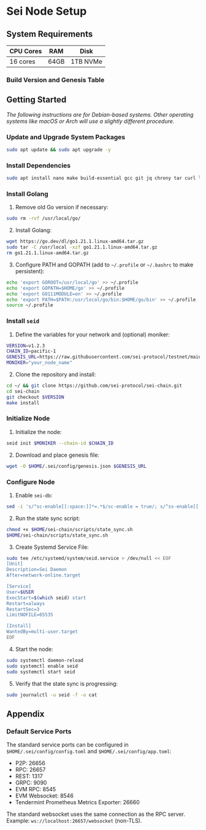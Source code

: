 
# Sei Node Setup

## System Requirements

| CPU Cores | RAM  | Disk     |
| --------- | ---- | -------- |
| 16 cores  | 64GB | 1TB NVMe |

### Build Version and Genesis Table

<VersionTable />

## Getting Started

_The following instructions are for Debian-based systems. Other operating systems like macOS or Arch will use a slightly different procedure._

### Update and Upgrade System Packages

```bash
sudo apt update && sudo apt upgrade -y
```

### Install Dependencies

```bash
sudo apt install nano make build-essential gcc git jq chrony tar curl lz4 wget -y
```

### Install Golang

1. Remove old Go version if necessary:

```bash
sudo rm -rvf /usr/local/go/
```

2. Install Golang:

```bash
wget https://go.dev/dl/go1.21.1.linux-amd64.tar.gz
sudo tar -C /usr/local -xzf go1.21.1.linux-amd64.tar.gz
rm go1.21.1.linux-amd64.tar.gz
```

3. Configure PATH and GOPATH (add to `~/.profile` or `~/.bashrc` to make persistent):

```bash
echo 'export GOROOT=/usr/local/go' >> ~/.profile
echo 'export GOPATH=$HOME/go' >> ~/.profile
echo 'export GO111MODULE=on' >> ~/.profile
echo 'export PATH=$PATH:/usr/local/go/bin:$HOME/go/bin' >> ~/.profile
source ~/.profile
```

### Install `seid`

1. Define the variables for your network and (optional) moniker:

```bash
VERSION=v1.2.3
CHAIN_ID=pacific-1
GENESIS_URL=https://raw.githubusercontent.com/sei-protocol/testnet/main/pacific-1/genesis.json
MONIKER="your_node_name"
```

2. Clone the repository and install:

```bash
cd ~/ && git clone https://github.com/sei-protocol/sei-chain.git
cd sei-chain
git checkout $VERSION
make install
```

### Initialize Node

1. Initialize the node:

```bash
seid init $MONIKER --chain-id $CHAIN_ID
```

2. Download and place genesis file:

```bash
wget -O $HOME/.sei/config/genesis.json $GENESIS_URL
```

### Configure Node

1. Enable `sei-db`:

```bash
sed -i 's/^sc-enable[[:space:]]*=.*$/sc-enable = true/; s/^ss-enable[[:space:]]*=.*$/ss-enable = true/' $HOME/.sei/config/app.toml
```

2. Run the state sync script:

```bash
chmod +x $HOME/sei-chain/scripts/state_sync.sh
$HOME/sei-chain/scripts/state_sync.sh
```

3. Create Systemd Service File:

```bash
sudo tee /etc/systemd/system/seid.service > /dev/null << EOF
[Unit]
Description=Sei Daemon
After=network-online.target

[Service]
User=$USER
ExecStart=$(which seid) start
Restart=always
RestartSec=3
LimitNOFILE=65535

[Install]
WantedBy=multi-user.target
EOF
```

4. Start the node:

```bash
sudo systemctl daemon-reload
sudo systemctl enable seid
sudo systemctl start seid
```

5. Verify that the state sync is progressing:

```bash
sudo journalctl -u seid -f -o cat
```

## Appendix

### Default Service Ports

The standard service ports can be configured in `$HOME/.sei/config/config.toml` and `$HOME/.sei/config/app.toml`:

- P2P: 26656
- RPC: 26657
- REST: 1317
- GRPC: 9090
- EVM RPC: 8545
- EVM Websocket: 8546
- Tendermint Prometheus Metrics Exporter: 26660

The standard websocket uses the same connection as the RPC server. Example: `ws://localhost:26657/websocket` (non-TLS).
